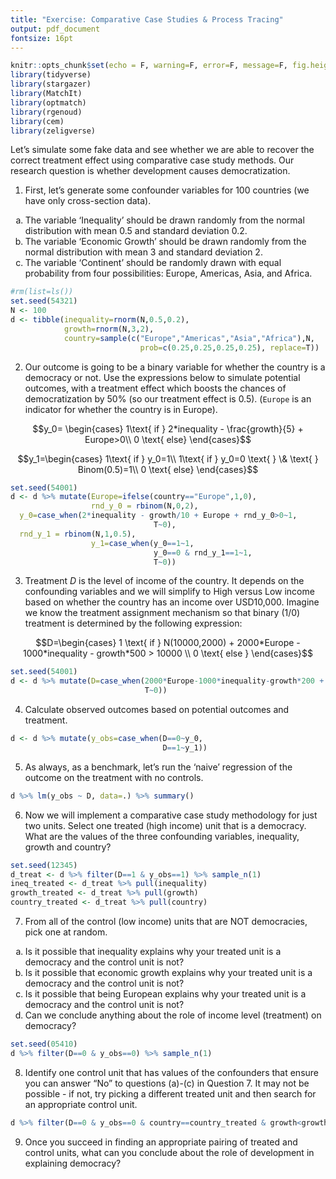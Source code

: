 ```yaml
---
title: "Exercise: Comparative Case Studies & Process Tracing"
output: pdf_document
fontsize: 16pt
---
```


```r
knitr::opts_chunk$set(echo = F, warning=F, error=F, message=F, fig.height=3, fig.width=3, include=F)
library(tidyverse)
library(stargazer)
library(MatchIt)
library(optmatch)
library(rgenoud)
library(cem)
library(zeligverse)
```

Let's simulate some fake data and see whether we are able to recover the correct treatment effect using comparative case study methods. Our research question is whether development causes democratization.

1. First, let's generate some confounder variables for 100 countries (we have only cross-section data).   
(a) The variable 'Inequality' should be drawn randomly from the normal distribution with mean 0.5 and standard deviation 0.2. 
(b) The variable 'Economic Growth' should be drawn randomly from the normal distribution with mean 3 and standard deviation 2. 
(c) The variable 'Continent' should be randomly drawn with equal probability from four possibilities: Europe, Americas, Asia, and Africa.

```r
#rm(list=ls())
set.seed(54321)
N <- 100
d <- tibble(inequality=rnorm(N,0.5,0.2),
            growth=rnorm(N,3,2),
            country=sample(c("Europe","Americas","Asia","Africa"),N,
                             prob=c(0.25,0.25,0.25,0.25), replace=T))
```

2. Our outcome is going to be a binary variable for whether the country is a democracy or not. Use the expressions below to simulate potential outcomes, with a treatment effect which boosts the chances of democratization by 50\% (so our treatment effect is 0.5). (`Europe` is an indicator for whether the country is in Europe).

$$y_0= \begin{cases}
1\text{ if } 2*inequality - \frac{growth}{5} + Europe>0\\ 
0 \text{ else}
\end{cases}$$ 

$$y_1=\begin{cases}
1\text{ if } y_0=1\\
1\text{ if } y_0=0 \text{ } \& \text{ } Binom(0.5)=1\\
0 \text{ else}
\end{cases}$$

```r
set.seed(54001)
d <- d %>% mutate(Europe=ifelse(country=="Europe",1,0),
                  rnd_y_0 = rbinom(N,0,2),
  y_0=case_when(2*inequality - growth/10 + Europe + rnd_y_0>0~1,
                                T~0),
  rnd_y_1 = rbinom(N,1,0.5),
                  y_1=case_when(y_0==1~1,
                                y_0==0 & rnd_y_1==1~1,
                                T~0))
```

3. Treatment $D$ is the level of income of the country. It depends on the confounding variables and we will simplify to High versus Low income based on whether the country has an income over USD10,000. Imagine we know the treatment assignment mechanism so that binary (1/0) treatment is determined by the following expression:

$$D=\begin{cases}
1 \text{ if } N(10000,2000) + 2000*Europe - 1000*inequality - growth*500 > 10000 \\ 
0 \text{ else }
\end{cases}$$

```r
set.seed(54001)
d <- d %>% mutate(D=case_when(2000*Europe-1000*inequality-growth*200 + rnorm(N,10000,2000)>10000 ~ 1,
                              T~0))
```

4. Calculate observed outcomes based on potential outcomes and treatment.

```r
d <- d %>% mutate(y_obs=case_when(D==0~y_0,
                                  D==1~y_1))
```

5. As always, as a benchmark, let's run the 'naive' regression of the outcome on the treatment with no controls. 

```r
d %>% lm(y_obs ~ D, data=.) %>% summary()
```

6. Now we will implement a comparative case study methodology for just two units. Select one treated (high income) unit that is a democracy. What are the values of the three confounding variables, inequality, growth and country? 

```r
set.seed(12345)
d_treat <- d %>% filter(D==1 & y_obs==1) %>% sample_n(1)
ineq_treated <- d_treat %>% pull(inequality)
growth_treated <- d_treat %>% pull(growth)
country_treated <- d_treat %>% pull(country)
```

7. From all of the control (low income) units that are NOT democracies, pick one at random. 
(a) Is it possible that inequality explains why your treated unit is a democracy and the control unit is not?
(b) Is it possible that economic growth explains why your treated unit is a democracy and the control unit is not?
(c) Is it possible that being European explains why your treated unit is a democracy and the control unit is not?
(d) Can we conclude anything about the role of income level (treatment) on democracy?

```r
set.seed(05410)
d %>% filter(D==0 & y_obs==0) %>% sample_n(1)
```

8. Identify one control unit that has values of the confounders that ensure you can answer "No" to questions (a)-(c) in Question 7. It may not be possible - if not, try picking a different treated unit and then search for an appropriate control unit.

```r
d %>% filter(D==0 & y_obs==0 & country==country_treated & growth<growth_treated & inequality>ineq_treated)
```

9. Once you succeed in finding an appropriate pairing of treated and control units, what can you conclude about the role of development in explaining democracy?
